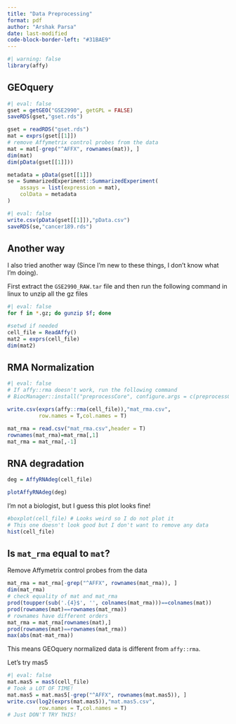 ```yaml
---
title: "Data Preprocessing"
format: pdf
author: "Arshak Parsa"
date: last-modified
code-block-border-left: "#31BAE9"
---
```


```r
#| warning: false
library(affy)
```


## GEOquery

```r
#| eval: false
gset = getGEO("GSE2990", getGPL = FALSE)
saveRDS(gset,"gset.rds")
```

```r
gset = readRDS("gset.rds")
mat = exprs(gset[[1]])
# remove Affymetrix control probes from the data
mat = mat[-grep("^AFFX", rownames(mat)), ] 
dim(mat)
dim(pData(gset[[1]]))
```



```r
metadata = pData(gset[[1]])
se = SummarizedExperiment::SummarizedExperiment(
    assays = list(expression = mat),
    colData = metadata
)

```

```r
#| eval: false
write.csv(pData(gset[[1]]),"pData.csv")
saveRDS(se,"cancer189.rds")
```

## Another way

I also tried another way (Since I'm new to these things, I don't know what I'm doing).

First extract the `GSE2990_RAW.tar` file and then run the following command in linux to unzip all the gz files

```bash
#| eval: false
for f in *.gz; do gunzip $f; done
```

```r
#setwd if needed
cell_file = ReadAffy()
mat2 = exprs(cell_file)
dim(mat2)
```

## RMA Normalization

```r
#| eval: false
# If affy::rma doesn't work, run the following command
# BiocManager::install("preprocessCore", configure.args = c(preprocessCore = "--disable-threading"), force= TRUE, update=TRUE, type = "source")

write.csv(exprs(affy::rma(cell_file)),"mat_rma.csv",
          row.names = T,col.names = T)
```

```r
mat_rma = read.csv("mat_rma.csv",header = T)
rownames(mat_rma)=mat_rma[,1]
mat_rma = mat_rma[,-1]
```

## RNA degradation

```r
deg = AffyRNAdeg(cell_file)

plotAffyRNAdeg(deg)
```

I'm not a biologist, but I guess this plot looks fine!

```r
#boxplot(cell_file) # Looks weird so I do not plot it
# This one doesn't look good but I don't want to remove any data
hist(cell_file) 

```


## Is `mat_rma` equal to `mat`?

Remove Affymetrix control probes from the data

```r
mat_rma = mat_rma[-grep("^AFFX", rownames(mat_rma)), ]
dim(mat_rma)
# check equality of mat and mat_rma
prod(toupper(sub('.{4}$', '', colnames(mat_rma)))==colnames(mat))
prod(rownames(mat)==rownames(mat_rma))
# rownames have different orders
mat_rma = mat_rma[rownames(mat),]
prod(rownames(mat)==rownames(mat_rma))
max(abs(mat-mat_rma))
```

This means GEOquery normalized data is different from `affy::rma`.

Let's try mas5

```r
#| eval: false
mat.mas5 = mas5(cell_file)
# Took a LOT OF TIME!
mat.mas5 = mat.mas5[-grep("^AFFX", rownames(mat.mas5)), ]
write.csv(log2(exprs(mat.mas5)),"mat.mas5.csv",
          row.names = T,col.names = T)
# Just DON'T TRY THIS!
```


